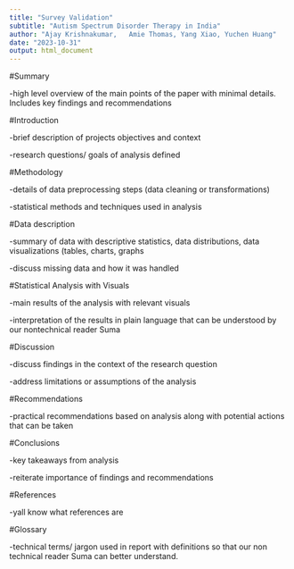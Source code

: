 ```yaml
---
title: "Survey Validation"
subtitle: "Autism Spectrum Disorder Therapy in India"
author: "Ajay Krishnakumar,   Amie Thomas, Yang Xiao, Yuchen Huang"
date: "2023-10-31"
output: html_document
---
```


#Summary

-high level overview of the main points of the paper with minimal details. Includes key findings and recommendations

#Introduction

-brief description of projects objectives and context

-research questions/ goals of analysis defined

#Methodology

-details of data preprocessing steps (data cleaning or transformations)

-statistical methods and techniques used in analysis

#Data description

-summary of data with descriptive statistics, data distributions, data visualizations (tables, charts, graphs

-discuss missing data and how it was handled

#Statistical Analysis with Visuals

-main results of the analysis with relevant visuals

-interpretation of the results in plain language that can be understood by our nontechnical reader Suma

#Discussion

-discuss findings in the context of the research question

-address limitations or assumptions of the analysis

#Recommendations

-practical recommendations based on analysis along with potential actions that can be taken

#Conclusions

-key takeaways from analysis

-reiterate importance of findings and recommendations

#References

-yall know what references are

#Glossary

-technical terms/ jargon used in report with definitions so that our non technical reader Suma can better understand.
